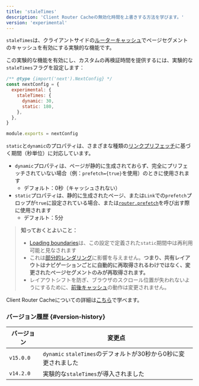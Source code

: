 ```yaml
---
title: 'staleTimes'
description: 'Client Router Cacheの無効化時間を上書きする方法を学びます。'
version: 'experimental'
---
```


`staleTimes`は、クライアントサイドの[ルーターキャッシュ](/docs/app/building-your-application/caching#client-side-router-cache)でページセグメントのキャッシュを有効にする実験的な機能です。

この実験的な機能を有効にし、カスタムの再検証時間を提供するには、実験的な`staleTimes`フラグを設定します：

```js title="next.config.js"
/** @type {import('next').NextConfig} */
const nextConfig = {
  experimental: {
    staleTimes: {
      dynamic: 30,
      static: 180,
    },
  },
}

module.exports = nextConfig
```

`static`と`dynamic`のプロパティは、さまざまな種類の[リンクプリフェッチ](/docs/app/api-reference/components/link#prefetch)に基づく期間（秒単位）に対応しています。

- `dynamic`プロパティは、ページが静的に生成されておらず、完全にプリフェッチされていない場合（例：`prefetch={true}`を使用）のときに使用されます
  - デフォルト：0秒（キャッシュされない）
- `static`プロパティは、静的に生成されたページ、または`Link`での`prefetch`プロップが`true`に設定されている場合、または[`router.prefetch`](/docs/app/building-your-application/caching#routerprefetch)を呼び出す際に使用されます
  - デフォルト：5分

> **知っておくとよいこと：**
>
> - [Loading boundaries](/docs/app/api-reference/file-conventions/loading)は、この設定で定義された`static`期間中は再利用可能と見なされます
> - これは[部分的レンダリング](/docs/app/building-your-application/routing/linking-and-navigating#4-partial-rendering)に影響を与えません。**つまり、共有レイアウトはナビゲーションごとに自動的に再取得されるわけではなく、変更されたページセグメントのみが再取得されます。**
> - レイアウトシフトを防ぎ、ブラウザのスクロール位置が失われないようにするために、[前後キャッシュ](/docs/app/building-your-application/caching#client-side-router-cache)の動作は変更されません。

Client Router Cacheについての詳細は[こちら](/docs/app/building-your-application/caching#client-side-router-cache)で学べます。

### バージョン履歴 {#version-history}

| バージョン | 変更点                                                          |
| ---------- | --------------------------------------------------------------- |
| `v15.0.0`  | `dynamic` `staleTimes`のデフォルトが30秒から0秒に変更されました |
| `v14.2.0`  | 実験的な`staleTimes`が導入されました                            |
